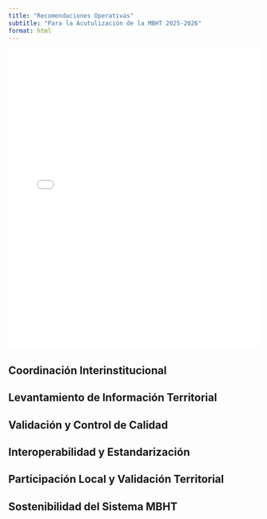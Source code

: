 ```yaml
---
title: "Recomendaciones Operativas"
subtitle: "Para la Acutulización de la MBHT 2025-2026"
format: html
---
```



<iframe src="assets/recomendaciones.html" width="100%" height="600px" style="border:none;"></iframe>

## Coordinación Interinstitucional
## Levantamiento de Información Territorial
## Validación y Control de Calidad
## Interoperabilidad y Estandarización
## Participación Local y Validación Territorial
## Sostenibilidad del Sistema MBHT
